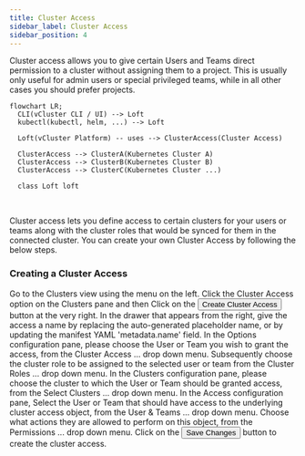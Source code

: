 ```yaml
---
title: Cluster Access
sidebar_label: Cluster Access
sidebar_position: 4
---
```



Cluster access allows you to give certain Users and Teams direct permission to a cluster without assigning them to a project. This is usually only useful for admin users or special privileged teams, while in all other cases you should prefer projects.

```mermaid
flowchart LR;
  CLI(vCluster CLI / UI) --> Loft
  kubectl(kubectl, helm, ...) --> Loft

  Loft(vCluster Platform) -- uses --> ClusterAccess(Cluster Access)

  ClusterAccess --> ClusterA(Kubernetes Cluster A)
  ClusterAccess --> ClusterB(Kubernetes Cluster B)
  ClusterAccess --> ClusterC(Kubernetes Cluster ...)

  class Loft loft
```
<br/>

Cluster access lets you define access to certain clusters for your users or teams along with the cluster roles that would be synced for them in the connected cluster. You can create your own Cluster Access by following the below steps.

### Creating a Cluster Access

<Flow id="create-clusteraccess-ui">
  <Step>
    Go to the <NavStep>Clusters</NavStep> view using the menu on the left.
  </Step>
  <Step>
    Click the <NavStep>Cluster Access</NavStep> option on the Clusters pane and then Click on the <Button>Create Cluster Access</Button> button at the very right.
  </Step>
  <Step>
    In the drawer that appears from the right, give the access a name by replacing the auto-generated placeholder name, or by updating the manifest YAML 'metadata.name' field.
  </Step>
  <Step>
    In the <Label>Options</Label> configuration pane, please choose the User or Team you wish to grant the access, from the <Label>Cluster Access ...</Label> drop down menu. Subsequently choose the cluster role to be assigned to the selected user or team from the <Label>Cluster Roles ...</Label> drop down menu.
  </Step>
  <Step>
    In the <Label>Clusters</Label> configuration pane, please choose the cluster to which the User or Team should be granted access, from the <Label>Select Clusters ...</Label> drop down menu.
  </Step>
  <Step>
    In the <Label>Access</Label> configuration pane, Select the User or Team that should have access to the underlying cluster access object, from the <Label>User & Teams ...</Label> drop down menu. Choose what actions they are allowed to perform on this object, from the <Label>Permissions ...</Label> drop down menu.
  </Step>
  <Step>
    Click on the <Button>Save Changes</Button>  button to create the cluster access.
  </Step>
</Flow>
